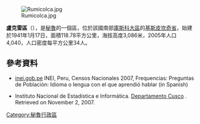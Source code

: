[[Image:Rumicolca.jpg|right]]

'''盧克雷區'''（{{lang-es|Distrito de Lucre}}），是[[秘魯|秘魯]]的一個區，位於該國南部[[庫斯科大區|庫斯科大區]]的[[基斯皮坎奇省|基斯皮坎奇省]]，始建於1941年1月17日，面積118.78平方公里，海拔高度3,086米，2005年人口4,040，人口密度每平方公里34人。

==參考資料==
*[https://web.archive.org/web/20130127005551/http://iinei.inei.gob.pe/iinei/RedatamCpv2007.asp?id=ResultadosCensales%3Fori%3DC inei.gob.pe] INEI, Peru, Censos Nacionales 2007, Frequencias: Preguntas de Población: Idioma o lengua con el que aprendió hablar (in Spanish)
* {{es icon}} Instituto Nacional de Estadística e Informática. [http://www.inei.gob.pe/biblioineipub/bancopub/Est/Lib0392/CUSC-8-3.htm Departamento Cusco] {{Wayback|url=http://www.inei.gob.pe/biblioineipub/bancopub/Est/Lib0392/CUSC-8-3.htm |date=20071116005041 }}. Retrieved on November 2, 2007.

{{Peru-geo-stub}}
[[Category:秘魯行政區|Category:秘魯行政區]]